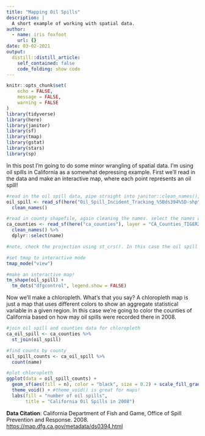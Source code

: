 ```yaml
---
title: "Mapping Oil Spills"
description: |
  A short example of working with spatial data.
author:
  - name: iris foxfoot
    url: {}
date: 03-02-2021
output:
  distill::distill_article:
    self_contained: false
    code_folding: show code
---
```


```r
knitr::opts_chunk$set(
	echo = FALSE,
	message = FALSE,
	warning = FALSE
)
library(tidyverse)
library(here)
library(janitor)
library(sf)
library(tmap)
library(gstat)
library(stars)
library(sp)
```

In this post I'm going to do some minor wrangling of spatial data. I'm using oil spills in California as a somewhat depressing example. First we'll read in the data and make an interactive map, where each point represents an oil spill!  

```r
#read in the oil spill data, pipe straight into janitor::clean_names(), so that all column names are coder friendly
oil_spill <- read_sf(here("Oil_Spill_Incident_Tracking_%5Bds394%5D-shp")) %>% 
  clean_names()

#read in county shapefile, again cleaning the names. select the names of the counties, the spatial data will come along with it!
ca_counties <- read_sf(here("ca_counties"), layer = "CA_Counties_TIGER2016") %>% 
  clean_names() %>% 
  dplyr::select(name)

#note, check the projection using st_crs(). In this case the oil spill data and the counties data are in the same projection.

#set tmap to interactive mode
tmap_mode("view")

#make an interactive map!
tm_shape(oil_spill) +
  tm_dots("dfgcontrol", legend.show = FALSE)
```

Now we'll make a chloropleth. What's that you say? A chloropleth map is just a map that uses different colors to show an aggregate statistical variable in a given region. In this case we're going to color the counties of California based on how may oil spills were recorded there in 2008. 

```r
#join oil spill and counties data for chloropleth
ca_oil_spill <- ca_counties %>% 
  st_join(oil_spill)

#find counts by county
oil_spill_counts <- ca_oil_spill %>% 
  count(name)

#plot chloropleth
ggplot(data = oil_spill_counts) + 
  geom_sf(aes(fill = n), color = "black", size = 0.2) + scale_fill_gradientn(colors = c("white", "orchid","purple")) +
  theme_void() + #theme_void() is great for maps!
  labs(fill = "number of oil spills", 
       title = "California Oil Spills in 2008")
```


**Data Citation**: California Department of Fish and Game, Office of Spill Prevention and Response. 2008. [https://map.dfg.ca.gov/metadata/ds0394.html](https://map.dfg.ca.gov/metadata/ds0394.html)
